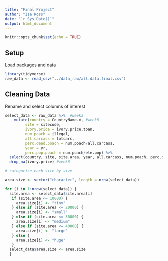 ```yaml
---
title: "Final Project"
author: "Isa Ross"
date: "`r Sys.Date()`"
output: html_document
---
```


```r
knitr::opts_chunk$set(echo = TRUE)
```

## Setup

Load packages and data

```r
library(tidyverse)
raw_data <- read_csv("../data_raw/all.data.final.csv")
```

## Cleaning Data

Rename and select columns of interest

```r
select_data <- raw_data %>%  #week3
    mutate(country = CountryName.x, #week6
         site = sitecode,
         ivory.price = ivory.price.toan,
         num.poach = illegal,
         all.carcass = totcarc,
         perc.dead.poach = num.poach/all.carcass,
         year = yr,
         perc.pop.poach = num.poach/ele.pop) %>% 
  select(country, site, site.area, year, all.carcass, num.poach, perc.dead.poach, perc.pop.poach, ele.pop, ele.density, ivory.price) %>% 
  drop_na(ivory.price) #week6
```

```r
# categorize each site by size

area.size <- vector("character", length = nrow(select_data))

for (i in 1:nrow(select_data)) {
  site.area <- select_data$site.area[i] 
   if (site.area <= 10000) {
     area.size[i] <- "tiny"
   } else if (site.area <= 20000) {
     area.size[i] <- "small"
   } else if (site.area <= 30000) {
     area.size[i] <- "medium"
   } else if (site.area <= 40000) {
     area.size[i] <- "large"
   } else {
     area.size[i] <- "huge"
   } 
  select_data$area.size <- area.size
  }
```
